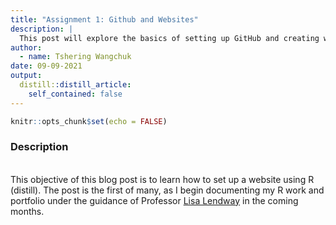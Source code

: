 ```yaml
---
title: "Assignment 1: Github and Websites"
description: |
  This post will explore the basics of setting up GitHub and creating websites using RStudio.
author:
  - name: Tshering Wangchuk
date: 09-09-2021
output:
  distill::distill_article:
    self_contained: false
---
```



```r
knitr::opts_chunk$set(echo = FALSE)
```

### Description 

<br> This objective of this blog post is to learn how to set up a website using R (distill). The post is the first of many, as I begin documenting my R work and portfolio under the guidance of Professor [Lisa Lendway](https://github.com/llendway) in the coming months. 



